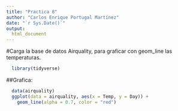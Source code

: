 ```yaml
---
title: "Practica 8"
author: "Carlos Enrique Portugal Martínez"
date: "`r Sys.Date()`"
output:
  html_document
---
```


#Carga la base de datos Airquality, para graficar con geom_line las temperaturas.
``` r
  library(tidyverse)
```

##Grafica:
``` r
  data(airquality)
  ggplot(data = airquality, aes(x = Temp, y = Day)) + 
    geom_line(alpha = 0.7, color = "red")

```